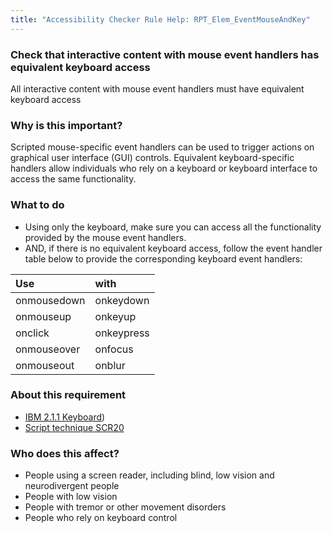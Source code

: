 ```yaml
---
title: "Accessibility Checker Rule Help: RPT_Elem_EventMouseAndKey"
---
```


<div className="toolHelp">
<Row>
<Column colLg={16} colMd={8} colSm={4} className="toolHead">

### Check that interactive content with mouse event handlers has equivalent keyboard access

<div id="locLevel"></div>

All interactive content with mouse event handlers must have equivalent keyboard access

</Column>
</Row>
<Row>
<Column colLg={11} colMd={5} colSm={4} className="toolMain">

### Why is this important?

Scripted mouse-specific event handlers can be used to trigger actions on graphical user interface (GUI) controls. Equivalent keyboard-specific handlers allow individuals who rely on a keyboard or keyboard interface to access the same functionality.

<div id="locSnippet"></div>

### What to do

* Using only the keyboard, make sure you can access all the functionality provided by the mouse event handlers.
* AND, if there is no equivalent keyboard access, follow the event handler table below to provide the corresponding keyboard event handlers:

| Use           | with          |
| :------------ | :------------ |
| onmousedown   | onkeydown     |
| onmouseup     | onkeyup       |
| onclick       | onkeypress    |
| onmouseover   | onfocus 		|
| onmouseout    | onblur        |

</Column>
<Column colLg={5} colMd={3} colSm={4} className="toolLeft">

### About this requirement

* [IBM 2.1.1 Keyboard](https://www.ibm.com/able/requirements/requirements/#2_1_1))
* [Script technique SCR20](https://www.w3.org/WAI/WCAG21/Techniques/client-side-script/SCR20)

### Who does this affect?

* People using a screen reader, including blind, low vision and neurodivergent people
* People with low vision
* People with tremor or other movement disorders
* People who rely on keyboard control

</Column>
</Row>
</div>

